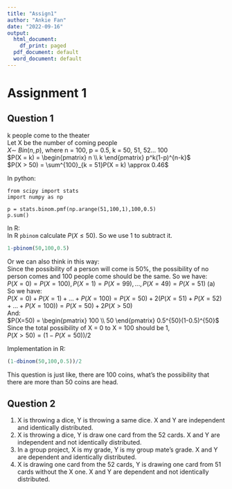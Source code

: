 ```yaml
---
title: "Assign1"
author: "Ankie Fan"
date: "2022-09-16"
output:
  html_document:
    df_print: paged
  pdf_document: default
  word_document: default
---
```

# Assignment 1
## Question 1
k people come to the theater  
Let X be the number of coming people  
$X\sim~ Bin(n,p)$, where n = 100, p = 0.5, k = 50, 51, 52... 100  
$P(X = k) = \begin{pmatrix} n \\ k \end{pmatrix} p^k(1-p)^{n-k}$  
$P(X > 50) = \sum^{100}_{k = 51}P(X = k) \approx 0.46$  
  
In python:
```
from scipy import stats
import numpy as np

p = stats.binom.pmf(np.arange(51,100,1),100,0.5)
p.sum()
```
In R:  
In R `pbinom` calculate $P(X \leq 50)$. So we use 1 to subtract it.  
```r
1-pbinom(50,100,0.5)
```
Or we can also think in this way:  
Since the possibility of a person will come is 50%, the possibility of no person comes and 100 people come should be the same. So we have:  
$P(X=0)=P(X=100),P(X=1)=P(X=99), ... ,P(X=49)=P(X=51)$ (a)  
So we have:  
$P(X=0) + P(X=1) + ... +P(X=100) = P(X=50)+2(P(X=51)+P(X=52)+...+P(X=100)) = P(X=50)+2P(X>50)$  
And:  
$P(X=50) = \begin{pmatrix} 100 \\ 50 \end{pmatrix} 0.5^{50}(1-0.5)^{50}$  
Since the total possibility of X = 0 to X = 100 should be 1,  
$P(X>50) = (1 - P(X=50))/2$  

Implementation in R:
```r
(1-dbinom(50,100,0.5))/2
```
This question is just like, there are 100 coins, what's the possibility that there are more than 50 coins are head.  

## Question 2
1. X is throwing a dice, Y is throwing a same dice. X and Y are independent and identically distributed.  
2. X is throwing a dice, Y is draw one card from the 52 cards. X and Y are independent and not identically distributed.  
3. In a group project, X is my grade, Y is my group mate's grade. X and Y are dependent and identically distributed.
4. X is drawing one card from the 52 cards, Y is drawing one card from 51 cards without the X one. X and Y are dependent and not identically distributed.